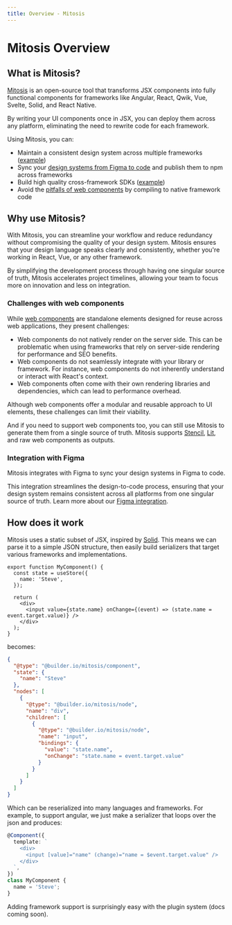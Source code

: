 ```yaml
---
title: Overview - Mitosis
---
```


# Mitosis Overview

## What is Mitosis?

[Mitosis](https://github.com/BuilderIO/mitosis) is an open-source tool that transforms JSX components into fully functional components for frameworks like Angular, React, Qwik, Vue, Svelte, Solid, and React Native.

By writing your UI components once in JSX, you can deploy them across any platform, eliminating the need to rewrite code for each framework.

Using Mitosis, you can:

- Maintain a consistent design system across multiple frameworks ([example](https://github.com/db-ui/mono))
- Sync your [design systems from Figma to code](/docs/figma) and publish them to npm across frameworks
- Build high quality cross-framework SDKs ([example](https://github.com/BuilderIO/builder/tree/main/packages/sdks#builderio-sdks))
- Avoid the [pitfalls of web components](#challenges-with-web-components) by compiling to native framework code

## Why use Mitosis?

With Mitosis, you can streamline your workflow and reduce redundancy without compromising the quality of your design system. Mitosis ensures that your design language speaks clearly and consistently, whether you're working in React, Vue, or any other framework.

By simplifying the development process through having one singular source of truth, Mitosis accelerates project timelines, allowing your team to focus more on innovation and less on integration.

### Challenges with web components

While [web components](https://developer.mozilla.org/en-US/docs/Web/API/Web_components) are standalone elements designed for reuse across web applications, they present challenges:

- Web components do not natively render on the server side. This can be problematic when using frameworks that rely on server-side rendering for performance and SEO benefits.
- Web components do not seamlessly integrate with your library or framework. For instance, web components do not inherently understand or interact with React's context.
- Web components often come with their own rendering libraries and dependencies, which can lead to performance overhead.

Although web components offer a modular and reusable approach to UI elements, these challenges can limit their viability.

And if you need to support web components too, you can still use Mitosis to generate them from a single source of truth. Mitosis supports [Stencil](https://stenciljs.com/), [Lit](https://lit.dev/), and raw web components as outputs.

### Integration with Figma

Mitosis integrates with Figma to sync your design systems in Figma to code.

This integration streamlines the design-to-code process, ensuring that your design system remains consistent across all platforms from one singular source of truth. Learn more about our [Figma integration](/docs/figma).

## How does it work

Mitosis uses a static subset of JSX, inspired by [Solid](https://www.solidjs.com/guide#jsx-compilation). This means we can parse it to a simple JSON structure, then easily build serializers that target various frameworks and implementations.

```tsx
export function MyComponent() {
  const state = useStore({
    name: 'Steve',
  });

  return (
    <div>
      <input value={state.name} onChange={(event) => (state.name = event.target.value)} />
    </div>
  );
}
```

becomes:

```json
{
  "@type": "@builder.io/mitosis/component",
  "state": {
    "name": "Steve"
  },
  "nodes": [
    {
      "@type": "@builder.io/mitosis/node",
      "name": "div",
      "children": [
        {
          "@type": "@builder.io/mitosis/node",
          "name": "input",
          "bindings": {
            "value": "state.name",
            "onChange": "state.name = event.target.value"
          }
        }
      ]
    }
  ]
}
```

Which can be reserialized into many languages and frameworks. For example, to support angular, we just make a serializer that loops over the json and produces:

```typescript
@Component({
  template: `
    <div>
      <input [value]="name" (change)="name = $event.target.value" />
    </div>
  `,
})
class MyComponent {
  name = 'Steve';
}
```

Adding framework support is surprisingly easy with the plugin system (docs coming soon).
